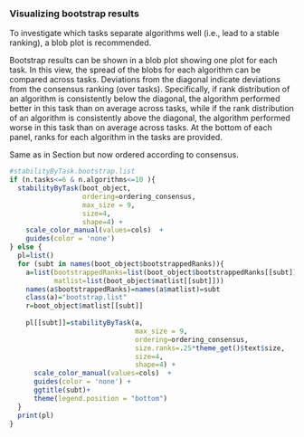 ### Visualizing bootstrap results
To investigate which tasks separate algorithms well (i.e., lead to a stable ranking), a blob plot is recommended.

Bootstrap results can be shown in a blob plot showing one plot for each
task. In this view, the spread of the blobs for each algorithm
can be compared across tasks. Deviations from the diagonal indicate deviations
from the consensus ranking (over tasks). Specifically, if rank
distribution of an algorithm is consistently below the diagonal,
the algorithm performed better in this task than on average
across tasks, while if the rank distribution of an algorithm
is consistently above the diagonal, the algorithm performed
worse in this task than on average across tasks. At the bottom
of each panel, ranks for each algorithm in the tasks are provided.


<!-- Shows which subtask leads to stable ranking and in which subtask ranking is more uncertain. -->


Same as in Section \ref{blobByTask} but now ordered according to consensus.

\bigskip

```r
#stabilityByTask.bootstrap.list
if (n.tasks<=6 & n.algorithms<=10 ){
  stabilityByTask(boot_object,
                  ordering=ordering_consensus,
                  max_size = 9,
                  size=4,
                  shape=4) + 
    scale_color_manual(values=cols)  +
    guides(color = 'none')
} else {
  pl=list()
  for (subt in names(boot_object$bootstrappedRanks)){
    a=list(bootstrappedRanks=list(boot_object$bootstrappedRanks[[subt]]),
           matlist=list(boot_object$matlist[[subt]]))
    names(a$bootstrappedRanks)=names(a$matlist)=subt
    class(a)="bootstrap.list"
    r=boot_object$matlist[[subt]]
    
    pl[[subt]]=stabilityByTask(a,
                               max_size = 9,
                               ordering=ordering_consensus,
                               size.ranks=.25*theme_get()$text$size,
                               size=4,
                               shape=4) + 
      scale_color_manual(values=cols)  +
      guides(color = 'none') + 
      ggtitle(subt)+ 
      theme(legend.position = "bottom")
  }
  print(pl)
}
```